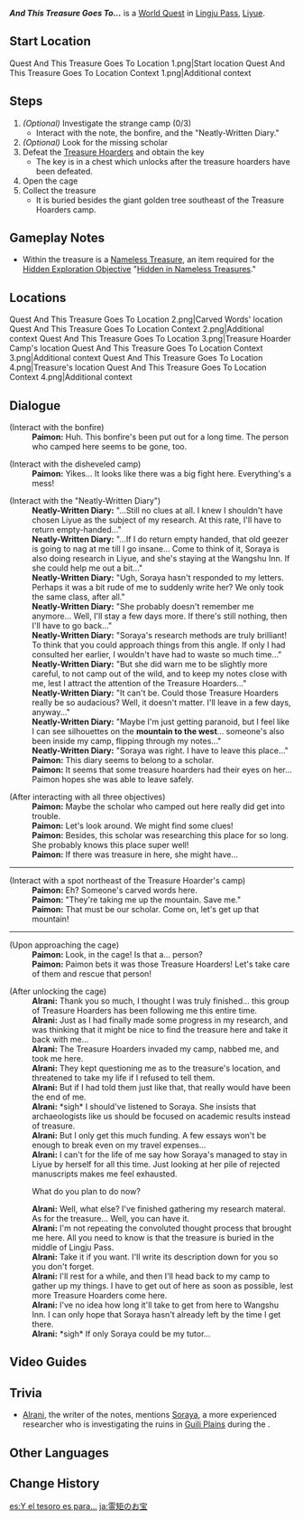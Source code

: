 {{Quest Infobox
|id            = 71555
|image         = Quest And This Treasure Goes To Location Context 3.png
|type          = World
|region        = Liyue
|area          = Lisha
|subarea       = Lingju Pass
|startLocation = [[Lingju Pass]], [[Liyue]]
|rewards       = Adventure EXP*300;Primogem*40;Hero's Wit*2;Mora*10,000
|rep           = Liyue
|repAmt        = 20
|repOrder      = 171
|characters    = Alrani; Paimon; Traveler
}}
'''''And This Treasure Goes To...''''' is a [[World Quest]] in [[Lingju Pass]], [[Liyue]].

==Start Location==
<gallery>
Quest And This Treasure Goes To Location 1.png|Start location
Quest And This Treasure Goes To Location Context 1.png|Additional context
</gallery>

==Steps==
# ''(Optional)'' Investigate the strange camp (0/3)
#* Interact with the note, the bonfire, and the "Neatly-Written Diary."
# ''(Optional)'' Look for the missing scholar
# Defeat the [[Treasure Hoarders]] and obtain the key
#* The key is in a chest which unlocks after the treasure hoarders have been defeated.
# Open the cage
# Collect the treasure
#* It is buried besides the giant golden tree southeast of the Treasure Hoarders camp.

==Gameplay Notes==
* Within the treasure is a [[Nameless Treasure]], an item required for the [[Hidden Exploration Objective]] "[[Hidden in Nameless Treasures]]."

==Locations==
<gallery>
Quest And This Treasure Goes To Location 2.png|Carved Words' location
Quest And This Treasure Goes To Location Context 2.png|Additional context
Quest And This Treasure Goes To Location 3.png|Treasure Hoarder Camp's location
Quest And This Treasure Goes To Location Context 3.png|Additional context
Quest And This Treasure Goes To Location 4.png|Treasure's location
Quest And This Treasure Goes To Location Context 4.png|Additional context
</gallery>

==Dialogue==
{{Quest Description|You discovered a strange encampment in Lingju Pass. Something seems to have happened here...}}
{{Dialogue Start}}
;(Interact with the bonfire)
:'''Paimon:''' Huh. This bonfire's been put out for a long time. The person who camped here seems to be gone, too.

;(Interact with the disheveled camp)
:'''Paimon:''' Yikes... It looks like there was a big fight here. Everything's a mess!

;(Interact with the "Neatly-Written Diary")
:'''Neatly-Written Diary:''' "...Still no clues at all. I knew I shouldn't have chosen Liyue as the subject of my research. At this rate, I'll have to return empty-handed..."
:'''Neatly-Written Diary:''' "...If I do return empty handed, that old geezer is going to nag at me till I go insane... Come to think of it, Soraya is also doing research in Liyue, and she's staying at the Wangshu Inn. If she could help me out a bit..."
:'''Neatly-Written Diary:''' "Ugh, Soraya hasn't responded to my letters. Perhaps it was a bit rude of me to suddenly write her? We only took the same class, after all."
:'''Neatly-Written Diary:''' "She probably doesn't remember me anymore... Well, I'll stay a few days more. If there's still nothing, then I'll have to go back..."
:'''Neatly-Written Diary:''' "Soraya's research methods are truly brilliant! To think that you could approach things from this angle. If only I had consulted her earlier, I wouldn't have had to waste so much time..."
:'''Neatly-Written Diary:''' "But she did warn me to be slightly more careful, to not camp out of the wild, and to keep my notes close with me, lest I attract the attention of the Treasure Hoarders..."
:'''Neatly-Written Diary:''' "It can't be. Could those Treasure Hoarders really be so audacious? Well, it doesn't matter. I'll leave in a few days, anyway..."
:'''Neatly-Written Diary:''' "Maybe I'm just getting paranoid, but I feel like I can see silhouettes on the '''mountain to the west'''... someone's also been inside my camp, flipping through my notes..."
:'''Neatly-Written Diary:''' "Soraya was right. I have to leave this place..."
:'''Paimon:''' This diary seems to belong to a scholar.
:'''Paimon:''' It seems that some treasure hoarders had their eyes on her... Paimon hopes she was able to leave safely.

;(After interacting with all three objectives)
:'''Paimon:''' Maybe the scholar who camped out here really did get into trouble.
:'''Paimon:''' Let's look around. We might find some clues!
:'''Paimon:''' Besides, this scholar was researching this place for so long. She probably knows this place super well!
:'''Paimon:''' If there was treasure in here, she might have...
----
;(Interact with a spot northeast of the Treasure Hoarder's camp)
:'''Paimon:''' Eh? Someone's carved words here.
:'''Paimon:''' "They're taking me up the mountain. Save me."
:'''Paimon:''' That must be our scholar. Come on, let's get up that mountain!
----
;(Upon approaching the cage)
:'''Paimon:''' Look, in the cage! Is that a... person?
:'''Paimon:''' Paimon bets it was those Treasure Hoarders! Let's take care of them and rescue that person!

;(After unlocking the cage)
:'''Alrani:''' Thank you so much, I thought I was truly finished... this group of Treasure Hoarders has been following me this entire time.
:'''Alrani:''' Just as I had finally made some progress in my research, and was thinking that it might be nice to find the treasure here and take it back with me...
:'''Alrani:''' The Treasure Hoarders invaded my camp, nabbed me, and took me here.
:'''Alrani:''' They kept questioning me as to the treasure's location, and threatened to take my life if I refused to tell them.
:'''Alrani:''' But if I had told them just like that, that really would have been the end of me.
:'''Alrani:''' *sigh* I should've listened to Soraya. She insists that archaeologists like us should be focused on academic results instead of treasure.
:'''Alrani:''' But I only get this much funding. A few essays won't be enough to break even on my travel expenses...
:'''Alrani:''' I can't for the life of me say how Soraya's managed to stay in Liyue by herself for all this time. Just looking at her pile of rejected manuscripts makes me feel exhausted.
:{{DIcon}} What do you plan to do now?
:'''Alrani:''' Well, what else? I've finished gathering my research materal. As for the treasure... Well, you can have it.
:'''Alrani:''' I'm not repeating the convoluted thought process that brought me here. All you need to know is that the treasure is buried {{Color|buzzword|underneath that giant golden tree}} in the middle of Lingju Pass.
:'''Alrani:''' Take it if you want. I'll write its description down for you so you don't forget.
:'''Alrani:''' I'll rest for a while, and then I'll head back to my camp to gather up my things. I have to get out of here as soon as possible, lest more Treasure Hoarders come here.
:'''Alrani:''' I've no idea how long it'll take to get from here to Wangshu Inn. I can only hope that Soraya hasn't already left by the time I get there.
:'''Alrani:''' *sigh* If only Soraya could be my tutor...
{{Quest Description|update|You rescued an archaeologist named Alrani in Lingju Pass. According to her, she discovered in the course of her research that there was treasure buried here. That treasure is located beneath the giant golden tree in the middle of Lingju Pass.}}
<!-- cant find her anywhere after you free her from cage so commenting out until her location is confirmed
;(Talk to Alrani again before obtaining the treasure)
:'''Alrani:''' My notes... thank goodness, my notes are still intact.
:'''Alrani:''' Huh? You haven't found it yet? The treasure is buried beneath the giant golden tree in the middle of Lingju Pass.
-->
{{Dialogue End}}

==Video Guides==
{{EVT
|video1   = https://youtu.be/lk41YxMXvuU
|caption1 = Quest Guide
}}

==Trivia==
* [[Alrani]], the writer of the notes, mentions [[Soraya]], a more experienced researcher who is investigating the ruins in [[Guili Plains]] during the {{Quest|Treasure Lost, Treasure Found (Part 1)}}.

==Other Languages==
{{Other Languages
|en      = And This Treasure Goes To...
|zhs     = 灵矩有宝予何人
|zhs_rm  = Língjǔ Yǒu Bǎo Yǔ Hérén
|zht     = 靈矩有寶予何人
|zht_rm  = Língjǔ Yǒu Bǎo Yǔ Hérén
|zh_tl   = Who Will Lingju's Treasure Go To
|ja      = 霊矩のお宝
|ja_rm   = Reiku no O-takara
|ja_tl   = Treasure of Lingju
|ko      = 성법에 있는 보물
|ko_tl   = Treasure in Lingju
|es      = Y el tesoro es para...
|es_tl   = And The Treasure is For...
|fr      = Qui mettra la main sur le trésor&nbsp;?
|fr_tl   = Who Will Lay Hands on the Treasure?
|ru      = И сокровище достаётся...
|ru_tl   = And The Treasure Goes To...
|th      = Lingju มีสมบัติให้ผู้ใด
|th_rm   = 
|th_tl   = 
|vi      = Thần Luật có ai đó
|vi_tl   = 
|de      = Wem gehört der Lingju-Schatz?
|de_tl   = Who Does the Lingju Treasure Belong To?
|id      = Dan Harta Ini Diberikan Kepada...
|id_tl   = And This Treasure Goes To...
|pt      = E Este Tesouro Vai Para...
|pt_tl   = And This Treasure Goes To...
|tr      = Ve Hazineyi Kazanan...
|tr_tl   = 
|it      = E il tesoro va a...
|it_tl   = And the Treasure Goes To...
}}

==Change History==
{{Change History|1.0}}

[[es:Y el tesoro es para...]]
[[ja:霊矩のお宝]]